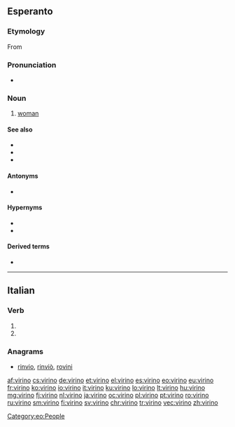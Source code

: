 ==Esperanto==

===Etymology===
From {{suffix|viro|gloss1=man|ino|gloss2=female|lang=eo}}

===Pronunciation===
* {{IPA|/vi.ˈri.no/|lang=eo}}

===Noun===
{{eo-head}}

# [[woman]]
#: {{ux|eo|La '''virino''' amas la viron.|The woman loves the man.}}
#: {{ux|eo|Tiu '''virino''' belegas, ĉu vi ne konsentas?|That woman is gorgeous, don't you agree?}}

====See also====
* {{l|eo|femino}}
* {{l|eo|homino|gloss=female [[human being]]}}
* {{l|eo|ino|gloss=female}}

====Antonyms====
* {{l|eo|viro|gloss=[[man]]}}

====Hypernyms====
* {{l|eo|homo|gloss=[[human being]]}}
* {{l|eo|persono|gloss=[[person]]}}

====Derived terms====
* {{l|eo|virina}}

[[Category:eo:People]]

----

==Italian==

===Verb===
{{head|it|verb form}}

# {{inflection of|virare||3|p|pres|subj|lang=it}}
# {{inflection of|virare||3|p|impr|lang=it}}

===Anagrams===
* [[rinvio#Italian|rinvio]], [[rinviò#Italian|rinviò]], [[rovini#Italian|rovini]]

[[af:virino]]
[[cs:virino]]
[[de:virino]]
[[et:virino]]
[[el:virino]]
[[es:virino]]
[[eo:virino]]
[[eu:virino]]
[[fr:virino]]
[[ko:virino]]
[[io:virino]]
[[it:virino]]
[[ku:virino]]
[[lo:virino]]
[[lt:virino]]
[[hu:virino]]
[[mg:virino]]
[[fj:virino]]
[[nl:virino]]
[[ja:virino]]
[[oc:virino]]
[[pl:virino]]
[[pt:virino]]
[[ro:virino]]
[[ru:virino]]
[[sm:virino]]
[[fi:virino]]
[[sv:virino]]
[[chr:virino]]
[[tr:virino]]
[[vec:virino]]
[[zh:virino]]